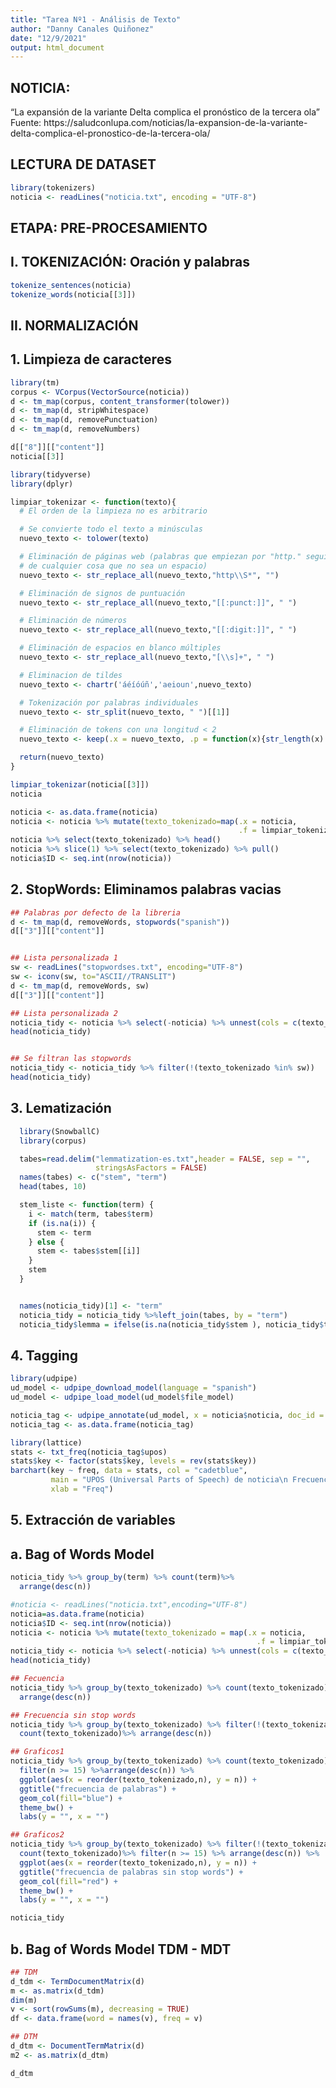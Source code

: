 ```yaml
---
title: "Tarea Nº1 - Análisis de Texto"
author: "Danny Canales Quiñonez"
date: "12/9/2021"
output: html_document
---
```


## NOTICIA: 
"La expansión de la variante Delta complica el pronóstico de la tercera ola"
Fuente: https://saludconlupa.com/noticias/la-expansion-de-la-variante-delta-complica-el-pronostico-de-la-tercera-ola/

## LECTURA DE DATASET

```r
library(tokenizers)
noticia <- readLines("noticia.txt", encoding = "UTF-8")

```
## ETAPA: PRE-PROCESAMIENTO
## I. TOKENIZACIÓN: Oración y palabras

```r
tokenize_sentences(noticia)
tokenize_words(noticia[[3]])

```
## II. NORMALIZACIÓN
## 1. Limpieza de caracteres

```r
library(tm)
corpus <- VCorpus(VectorSource(noticia))
d <- tm_map(corpus, content_transformer(tolower))
d <- tm_map(d, stripWhitespace)
d <- tm_map(d, removePunctuation)
d <- tm_map(d, removeNumbers)

d[["8"]][["content"]]
noticia[[3]]

library(tidyverse)
library(dplyr)

limpiar_tokenizar <- function(texto){
  # El orden de la limpieza no es arbitrario

  # Se convierte todo el texto a minúsculas
  nuevo_texto <- tolower(texto)

  # Eliminación de páginas web (palabras que empiezan por "http." seguidas
  # de cualquier cosa que no sea un espacio)
  nuevo_texto <- str_replace_all(nuevo_texto,"http\\S*", "")

  # Eliminación de signos de puntuación
  nuevo_texto <- str_replace_all(nuevo_texto,"[[:punct:]]", " ")

  # Eliminación de números
  nuevo_texto <- str_replace_all(nuevo_texto,"[[:digit:]]", " ")

  # Eliminación de espacios en blanco múltiples
  nuevo_texto <- str_replace_all(nuevo_texto,"[\\s]+", " ")

  # Eliminacion de tildes
  nuevo_texto <- chartr('áéíóúñ','aeioun',nuevo_texto)

  # Tokenización por palabras individuales
  nuevo_texto <- str_split(nuevo_texto, " ")[[1]]

  # Eliminación de tokens con una longitud < 2
  nuevo_texto <- keep(.x = nuevo_texto, .p = function(x){str_length(x) > 1})

  return(nuevo_texto)
}

limpiar_tokenizar(noticia[[3]])
noticia

noticia <- as.data.frame(noticia)
noticia <- noticia %>% mutate(texto_tokenizado=map(.x = noticia,
                                                   .f = limpiar_tokenizar))
noticia %>% select(texto_tokenizado) %>% head()
noticia %>% slice(1) %>% select(texto_tokenizado) %>% pull()
noticia$ID <- seq.int(nrow(noticia))

```
## 2. StopWords: Eliminamos palabras vacias

```r
## Palabras por defecto de la libreria
d <- tm_map(d, removeWords, stopwords("spanish"))
d[["3"]][["content"]]


## Lista personalizada 1
sw <- readLines("stopwordses.txt", encoding="UTF-8")
sw <- iconv(sw, to="ASCII//TRANSLIT")
d <- tm_map(d, removeWords, sw)
d[["3"]][["content"]]

## Lista personalizada 2
noticia_tidy <- noticia %>% select(-noticia) %>% unnest(cols = c(texto_tokenizado))
head(noticia_tidy)


## Se filtran las stopwords
noticia_tidy <- noticia_tidy %>% filter(!(texto_tokenizado %in% sw))
head(noticia_tidy)

```
## 3. Lematización

```r
  library(SnowballC)
  library(corpus)

  tabes=read.delim("lemmatization-es.txt",header = FALSE, sep = "",
                   stringsAsFactors = FALSE)
  names(tabes) <- c("stem", "term")
  head(tabes, 10)

  stem_liste <- function(term) {
    i <- match(term, tabes$term)
    if (is.na(i)) {
      stem <- term
    } else {
      stem <- tabes$stem[[i]]
    }
    stem
  }


  names(noticia_tidy)[1] <- "term"
  noticia_tidy = noticia_tidy %>%left_join(tabes, by = "term")
  noticia_tidy$lemma = ifelse(is.na(noticia_tidy$stem ), noticia_tidy$term, noticia_tidy$stem)

```
## 4. Tagging

```r
library(udpipe)
ud_model <- udpipe_download_model(language = "spanish")
ud_model <- udpipe_load_model(ud_model$file_model)

noticia_tag <- udpipe_annotate(ud_model, x = noticia$noticia, doc_id = noticia$ID)
noticia_tag <- as.data.frame(noticia_tag)

library(lattice)
stats <- txt_freq(noticia_tag$upos)
stats$key <- factor(stats$key, levels = rev(stats$key))
barchart(key ~ freq, data = stats, col = "cadetblue",
         main = "UPOS (Universal Parts of Speech) de noticia\n Frecuencia de Ocurrencia",
         xlab = "Freq")

```
## 5. Extracción de variables
## a. Bag of Words Model

```r
noticia_tidy %>% group_by(term) %>% count(term)%>%
  arrange(desc(n))

#noticia <- readLines("noticia.txt",encoding="UTF-8")
noticia=as.data.frame(noticia)
noticia$ID <- seq.int(nrow(noticia))
noticia <- noticia %>% mutate(texto_tokenizado = map(.x = noticia,
                                                       .f = limpiar_tokenizar))
noticia_tidy <- noticia %>% select(-noticia) %>% unnest(cols = c(texto_tokenizado))
head(noticia_tidy)

## Fecuencia
noticia_tidy %>% group_by(texto_tokenizado) %>% count(texto_tokenizado)%>%
  arrange(desc(n))

## Frecuencia sin stop words
noticia_tidy %>% group_by(texto_tokenizado) %>% filter(!(texto_tokenizado %in% sw)) %>%
  count(texto_tokenizado)%>% arrange(desc(n))

## Graficos1
noticia_tidy %>% group_by(texto_tokenizado) %>% count(texto_tokenizado) %>%
  filter(n >= 15) %>%arrange(desc(n)) %>%
  ggplot(aes(x = reorder(texto_tokenizado,n), y = n)) +
  ggtitle("frecuencia de palabras") +
  geom_col(fill="blue") +
  theme_bw() +
  labs(y = "", x = "")

## Graficos2
noticia_tidy %>% group_by(texto_tokenizado) %>% filter(!(texto_tokenizado %in% sw)) %>%
  count(texto_tokenizado)%>% filter(n >= 15) %>% arrange(desc(n)) %>%
  ggplot(aes(x = reorder(texto_tokenizado,n), y = n)) +
  ggtitle("frecuencia de palabras sin stop words") +
  geom_col(fill="red") +
  theme_bw() +
  labs(y = "", x = "")

noticia_tidy

```


## b. Bag of Words Model TDM - MDT

```r
## TDM 
d_tdm <- TermDocumentMatrix(d)
m <- as.matrix(d_tdm)
dim(m)
v <- sort(rowSums(m), decreasing = TRUE)
df <- data.frame(word = names(v), freq = v)

## DTM
d_dtm <- DocumentTermMatrix(d)
m2 <- as.matrix(d_dtm)

d_dtm

```


